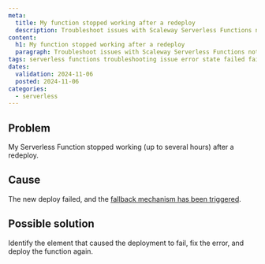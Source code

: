```yaml
---
meta:
  title: My function stopped working after a redeploy
  description: Troubleshoot issues with Scaleway Serverless Functions not working properly following a redeploy.
content:
  h1: My function stopped working after a redeploy
  paragraph: Troubleshoot issues with Scaleway Serverless Functions not working properly following a redeploy.
tags: serverless functions troubleshooting issue error state failed fail redeploy
dates:
  validation: 2024-11-06
  posted: 2024-11-06
categories:
  - serverless
---
```


## Problem

My Serverless Function stopped working (up to several hours) after a redeploy.

## Cause

The new deploy failed, and the [fallback mechanism has been triggered](/serverless-functions/reference-content/functions-limitations/#versioning-and-rollback).

## Possible solution

Identify the element that caused the deployment to fail, fix the error, and deploy the function again.